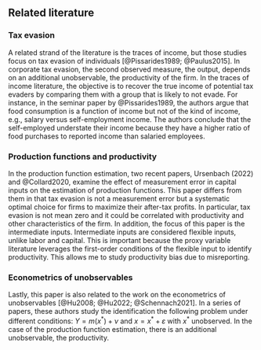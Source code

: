 
## Related literature

\fxnote{Unfinished section}

### Tax evasion

A related strand of the literature is the traces of income, but those studies focus on tax evasion of individuals [@Pissarides1989; @Paulus2015]. In corporate tax evasion, the second observed measure, the output, depends on an additional unobservable, the productivity of the firm. In the traces of income literature, the objective is to recover the true income of potential tax evaders by comparing them with a group that is likely to not evade. For instance, in the seminar paper by @Pissarides1989, the authors argue that food consumption is a function of income but not of the kind of income, e.g., salary versus self-employment income. The authors conclude that the self-employed understate their income because they have a higher ratio of food purchases to reported income than salaried employees. 

### Production functions and productivity

In the production function estimation, two recent papers, Ursenbach (2022) and @Collard2020, examine the effect of measurement error in capital inputs on the estimation of production functions. This paper differs from them in that tax evasion is not a measurement error but a systematic optimal choice for firms to maximize their after-tax profits. In particular, tax evasion is not mean zero and it could be correlated with productivity and other characteristics of the firm. In addition, the focus of this paper is the intermediate inputs. Intermediate inputs are considered flexible inputs, unlike labor and capital. This is important because the proxy variable literature leverages the first-order conditions of the flexible input to identify productivity. This allows me to study productivity bias due to misreporting.


### Econometrics of unobservables

Lastly, this paper is also related to the work on the econometrics of unobservables [@Hu2008; @Hu2022; @Schennach2021]. In a series of papers, these authors study the identification the following problem under different conditions: $Y=m(x^*)+\nu$ and $x=x^*+\varepsilon$ with $x^*$ unobserved. In the case of the production function estimation, there is an additional unobservable, the productivity.